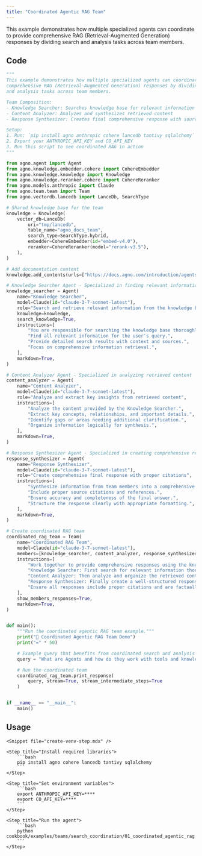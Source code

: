 ```yaml
---
title: "Coordinated Agentic RAG Team"
---
```


This example demonstrates how multiple specialized agents can coordinate to provide comprehensive RAG (Retrieval-Augmented Generation) responses by dividing search and analysis tasks across team members.

## Code

```python cookbook/examples/teams/search_coordination/01_coordinated_agentic_rag.py
"""
This example demonstrates how multiple specialized agents can coordinate to provide
comprehensive RAG (Retrieval-Augmented Generation) responses by dividing search
and analysis tasks across team members.

Team Composition:
- Knowledge Searcher: Searches knowledge base for relevant information
- Content Analyzer: Analyzes and synthesizes retrieved content
- Response Synthesizer: Creates final comprehensive response with sources

Setup:
1. Run: `pip install agno anthropic cohere lancedb tantivy sqlalchemy`
2. Export your ANTHROPIC_API_KEY and CO_API_KEY
3. Run this script to see coordinated RAG in action
"""

from agno.agent import Agent
from agno.knowledge.embedder.cohere import CohereEmbedder
from agno.knowledge.knowledge import Knowledge
from agno.knowledge.reranker.cohere import CohereReranker
from agno.models.anthropic import Claude
from agno.team.team import Team
from agno.vectordb.lancedb import LanceDb, SearchType

# Shared knowledge base for the team
knowledge = Knowledge(
    vector_db=LanceDb(
        uri="tmp/lancedb",
        table_name="agno_docs_team",
        search_type=SearchType.hybrid,
        embedder=CohereEmbedder(id="embed-v4.0"),
        reranker=CohereReranker(model="rerank-v3.5"),
    ),
)

# Add documentation content
knowledge.add_contents(urls=["https://docs.agno.com/introduction/agents.md"])

# Knowledge Searcher Agent - Specialized in finding relevant information
knowledge_searcher = Agent(
    name="Knowledge Searcher",
    model=Claude(id="claude-3-7-sonnet-latest"),
    role="Search and retrieve relevant information from the knowledge base",
    knowledge=knowledge,
    search_knowledge=True,
    instructions=[
        "You are responsible for searching the knowledge base thoroughly.",
        "Find all relevant information for the user's query.",
        "Provide detailed search results with context and sources.",
        "Focus on comprehensive information retrieval.",
    ],
    markdown=True,
)

# Content Analyzer Agent - Specialized in analyzing retrieved content
content_analyzer = Agent(
    name="Content Analyzer",
    model=Claude(id="claude-3-7-sonnet-latest"),
    role="Analyze and extract key insights from retrieved content",
    instructions=[
        "Analyze the content provided by the Knowledge Searcher.",
        "Extract key concepts, relationships, and important details.",
        "Identify gaps or areas needing additional clarification.",
        "Organize information logically for synthesis.",
    ],
    markdown=True,
)

# Response Synthesizer Agent - Specialized in creating comprehensive responses
response_synthesizer = Agent(
    name="Response Synthesizer",
    model=Claude(id="claude-3-7-sonnet-latest"),
    role="Create comprehensive final response with proper citations",
    instructions=[
        "Synthesize information from team members into a comprehensive response.",
        "Include proper source citations and references.",
        "Ensure accuracy and completeness of the final answer.",
        "Structure the response clearly with appropriate formatting.",
    ],
    markdown=True,
)

# Create coordinated RAG team
coordinated_rag_team = Team(
    name="Coordinated RAG Team",
    model=Claude(id="claude-3-7-sonnet-latest"),
    members=[knowledge_searcher, content_analyzer, response_synthesizer],
    instructions=[
        "Work together to provide comprehensive responses using the knowledge base.",
        "Knowledge Searcher: First search for relevant information thoroughly.",
        "Content Analyzer: Then analyze and organize the retrieved content.",
        "Response Synthesizer: Finally create a well-structured response with sources.",
        "Ensure all responses include proper citations and are factually accurate.",
    ],
    show_members_responses=True,
    markdown=True,
)


def main():
    """Run the coordinated agentic RAG team example."""
    print("🤖 Coordinated Agentic RAG Team Demo")
    print("=" * 50)

    # Example query that benefits from coordinated search and analysis
    query = "What are Agents and how do they work with tools and knowledge?"

    # Run the coordinated team
    coordinated_rag_team.print_response(
        query, stream=True, stream_intermediate_steps=True
    )


if __name__ == "__main__":
    main()
```

## Usage

<Steps>

    <Snippet file="create-venv-step.mdx" />

    <Step title="Install required libraries">
        ```bash
        pip install agno cohere lancedb tantivy sqlalchemy
        ```
    </Step>

    <Step title="Set environment variables">
        ```bash
        export ANTHROPIC_API_KEY=****
        export CO_API_KEY=****
        ```
    </Step>

    <Step title="Run the agent">
        ```bash
        python cookbook/examples/teams/search_coordination/01_coordinated_agentic_rag.py
        ```
    </Step>

</Steps>